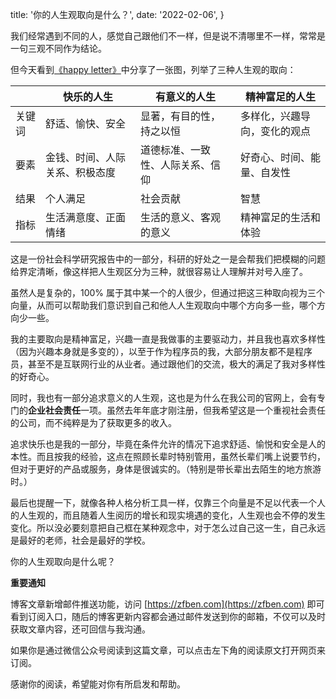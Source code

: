 
  title: '你的人生观取向是什么？',
  date: '2022-02-06',
}


我们经常遇到不同的人，感觉自己跟他们不一样，但是说不清哪里不一样，常常是一句三观不同作为结论。

但今天看到[《happy letter》](http://xiao.do/issues/amor-fati-1011664)中分享了一张图，列举了三种人生观的取向：

|| 快乐的人生 | 有意义的人生 | 精神富足的人生 |
| - | - | - | - |
| 关键词 | 舒适、愉快、安全 | 显著，有目的性，持之以恒 | 多样化，兴趣导向，变化的观点 |
| 要素 | 金钱、时间、人际关系、积极态度 | 道德标准、一致性、人际关系、信仰 | 好奇心、时间、能量、自发性 |
| 结果 | 个人满足 | 社会贡献 | 智慧 |
| 指标 | 生活满意度、正面情绪 | 生活的意义、客观的意义 | 精神富足的生活和体验 |

这是一份社会科学研究报告中的一部分，科研的好处之一是会帮我们把模糊的问题给界定清晰，像这样把人生观区分为三种，就很容易让人理解并对号入座了。

虽然人是复杂的，100% 属于其中某一个的人很少，但通过把这三种取向视为三个向量，从而可以帮助我们意识到自己和他人人生观取向中哪个方向多一些，哪个方向少一些。

我的主要取向是精神富足，兴趣一直是我做事的主要驱动力，并且我也喜欢多样性（因为兴趣本身就是多变的），以至于作为程序员的我，大部分朋友都不是程序员，甚至不是互联网行业的从业者。通过跟他们的交流，极大的满足了我对多样性的好奇心。

同时，我也有一部分追求意义的人生观，这也是为什么在我公司的官网上，会有专门的**企业社会责任**一项。虽然去年年底才刚注册，但我希望这是一个重视社会责任的公司，而不纯粹是为了获取更多的收入。

追求快乐也是我的一部分，毕竟在条件允许的情况下追求舒适、愉悦和安全是人的本性。而且按我的经验，这点在照顾长辈时特别管用，虽然长辈们嘴上说要节约，但对于更好的产品或服务，身体是很诚实的。（特别是带长辈出去陌生的地方旅游时。）

最后也提醒一下，就像各种人格分析工具一样，仅靠三个向量是不足以代表一个人的人生观的，而且随着人生阅历的增长和现实境遇的变化，人生观也会不停的发生变化。所以没必要刻意把自己框在某种观念中，对于怎么过自己这一生，自己永远是最好的老师，社会是最好的学校。

你的人生观取向是什么呢？

**重要通知**

博客文章新增邮件推送功能，访问 [https://zfben.com](https://zfben.com) 即可看到订阅入口，随后的博客更新内容都会通过邮件发送到你的邮箱，不仅可以及时获取文章内容，还可回信与我沟通。

如果你是通过微信公众号阅读到这篇文章，可以点击左下角的阅读原文打开网页来订阅。

感谢你的阅读，希望能对你有所启发和帮助。
